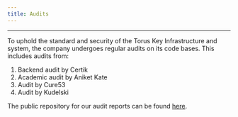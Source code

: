 ```yaml
---
title: Audits
---
```


---

To uphold the standard and security of the Torus Key Infrastructure and system, the company undergoes regular audits on its code bases. This includes
audits from:

1. Backend audit by Certik
2. Academic audit by Aniket Kate
3. Audit by Cure53
4. Audit by Kudelski

The public repository for our audit reports can be found [here](https://github.com/torusresearch/audit).
